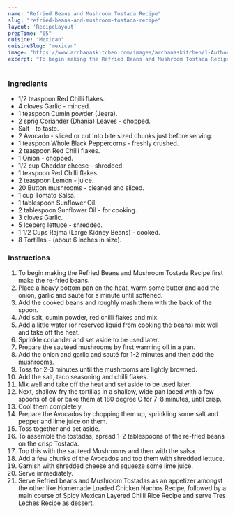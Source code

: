---
name: "Refried Beans and Mushroom Tostada Recipe"
slug: "refried-beans-and-mushroom-tostada-recipe"
layout: 'RecipeLayout'
prepTime: "65"
cuisine: "Mexican"
cuisineSlug: "mexican"
image: "https://www.archanaskitchen.com/images/archanaskitchen/1-Author/Madhuli_Ajay/Refried_beans_and_Mushroom_Tostadas.jpg"
excerpt: "To begin making the Refried Beans and Mushroom Tostada Recipe first make the re-fried beans"
---

### Ingredients

- 1/2 teaspoon Red Chilli flakes.
- 4 cloves Garlic - minced.
- 1 teaspoon Cumin powder (Jeera).
- 2 sprig Coriander (Dhania) Leaves - chopped.
- Salt - to taste.
- 2 Avocado - sliced or cut into bite sized chunks just before serving.
- 1 teaspoon Whole Black Peppercorns - freshly crushed.
- 2 teaspoon Red Chilli flakes.
- 1 Onion - chopped.
- 1/2 cup Cheddar cheese - shredded.
- 1 teaspoon Red Chilli flakes.
- 2 teaspoon Lemon - juice.
- 20 Button mushrooms - cleaned and sliced.
- 1 cup Tomato Salsa.
- 1 tablespoon Sunflower Oil.
- 2 tablespoon Sunflower Oil - for cooking.
- 3 cloves Garlic.
- 5 Iceberg lettuce - shredded.
- 1 1/2 Cups Rajma (Large Kidney Beans) - cooked.
- 8 Tortillas - (about 6 inches in size).

### Instructions

1. To begin making the Refried Beans and Mushroom Tostada Recipe first make the re-fried beans.
1. Place a heavy bottom pan on the heat, warm some butter and add the onion, garlic and sauté for a minute until softened.
1. Add the cooked beans and roughly mash them with the back of the spoon.
1. Add salt, cumin powder, red chilli flakes and mix.
1. Add a little water (or reserved liquid from cooking the beans) mix well and take off the heat.
1. Sprinkle coriander and set aside to be used later.
1. Prepare the sautéed mushrooms by first warming oil in a pan.
1. Add the onion and garlic and sauté for 1-2 minutes and then add the mushrooms.
1. Toss for 2-3 minutes until the mushrooms are lightly browned.
1. Add the salt, taco seasoning and chilli flakes.
1. Mix well and take off the heat and set aside to be used later.
1. Next, shallow fry the tortillas in a shallow, wide pan laced with a few spoons of oil or bake them at 180 degree C for 7-8 minutes, until crisp.
1. Cool them completely.
1. Prepare the Avocados by chopping them up, sprinkling some salt and pepper and lime juice on them.
1. Toss together and set aside.
1. To assemble the tostadas, spread 1-2 tablespoons of the re-fried beans on the crisp Tostada.
1. Top this with the sauteed Mushrooms and then with the salsa.
1. Add a few chunks of the Avocados and top them with shredded lettuce.
1. Garnish with shredded cheese and squeeze some lime juice.
1. Serve immediately.
1. Serve Refried beans and Mushroom Tostadas as an appetizer amongst the other like Homemade Loaded Chicken Nachos Recipe, followed by a main course of Spicy Mexican Layered Chilli Rice Recipe and serve Tres Leches Recipe as dessert.
